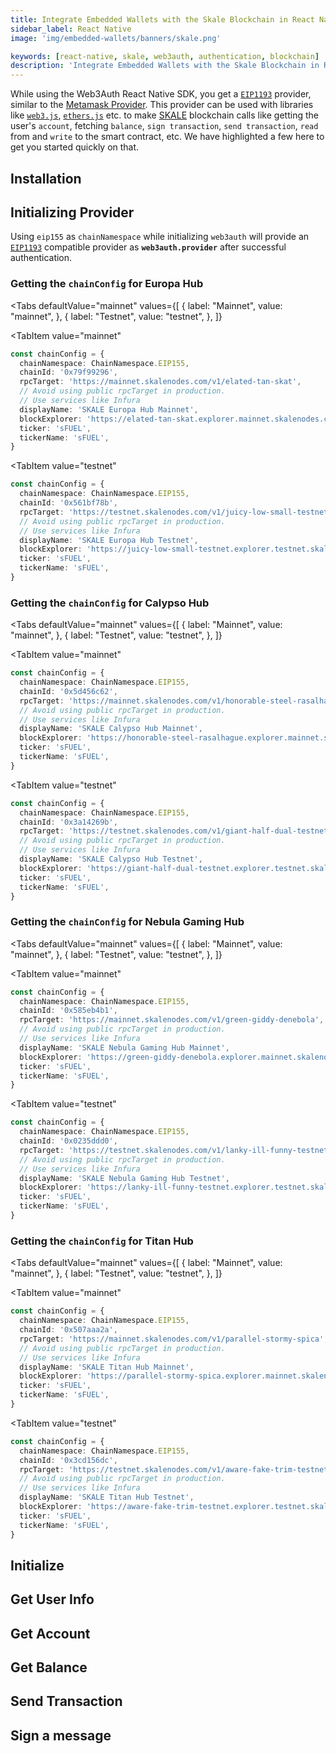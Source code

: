 ```yaml
---
title: Integrate Embedded Wallets with the Skale Blockchain in React Native
sidebar_label: React Native
image: 'img/embedded-wallets/banners/skale.png'

keywords: [react-native, skale, web3auth, authentication, blockchain]
description: 'Integrate Embedded Wallets with the Skale Blockchain in React Native | Embedded Wallets'
---
```



<SEO
  title="Integrate Embedded Wallets with the Skale Blockchain in React Native"
  description="Integrate Embedded Wallets with the Skale Blockchain in React Native | Embedded Wallets"
  image="https://docs.metamask.io/img/embedded-wallets/banners/skale.png"
  slug="/embedded-wallets/connect-blockchain/evm/skale/react-native"
/>

While using the Web3Auth React Native SDK, you get a [`EIP1193`](https://eips.ethereum.org/EIPS/eip-1193) provider, similar to the [Metamask Provider](https://docs.metamask.io/guide/ethereum-provider.html). This provider can be used with libraries like [`web3.js`](https://web3js.readthedocs.io/en/v1.2.8/getting-started.html), [`ethers.js`](https://docs.ethers.io/v5/getting-started/) etc. to make [SKALE](https://skale.space/) blockchain calls like getting the user's `account`, fetching `balance`, `sign transaction`, `send transaction`, `read` from and `write` to the smart contract, etc. We have highlighted a few here to get you started quickly on that.

## Installation

<InstallationSnippet />

## Initializing Provider

Using `eip155` as `chainNamespace` while initializing `web3auth` will provide an [`EIP1193`](https://eips.ethereum.org/EIPS/eip-1193) compatible provider as **`web3auth.provider`** after successful authentication.

### Getting the `chainConfig` for Europa Hub

<Tabs
 defaultValue="mainnet"
  values={[
    { label: "Mainnet", value: "mainnet", },
    { label: "Testnet", value: "testnet", },
  ]}
>
<TabItem
  value="mainnet"
>

```typescript
const chainConfig = {
  chainNamespace: ChainNamespace.EIP155,
  chainId: '0x79f99296',
  rpcTarget: 'https://mainnet.skalenodes.com/v1/elated-tan-skat',
  // Avoid using public rpcTarget in production.
  // Use services like Infura
  displayName: 'SKALE Europa Hub Mainnet',
  blockExplorer: 'https://elated-tan-skat.explorer.mainnet.skalenodes.com/',
  ticker: 'sFUEL',
  tickerName: 'sFUEL',
}
```

</TabItem>

<TabItem
  value="testnet"
>

```typescript
const chainConfig = {
  chainNamespace: ChainNamespace.EIP155,
  chainId: '0x561bf78b',
  rpcTarget: 'https://testnet.skalenodes.com/v1/juicy-low-small-testnet',
  // Avoid using public rpcTarget in production.
  // Use services like Infura
  displayName: 'SKALE Europa Hub Testnet',
  blockExplorer: 'https://juicy-low-small-testnet.explorer.testnet.skalenodes.com/',
  ticker: 'sFUEL',
  tickerName: 'sFUEL',
}
```

</TabItem>
</Tabs>

### Getting the `chainConfig` for Calypso Hub

<Tabs
 defaultValue="mainnet"
  values={[
    { label: "Mainnet", value: "mainnet", },
    { label: "Testnet", value: "testnet", },
  ]}
>
<TabItem
  value="mainnet"
>

```typescript
const chainConfig = {
  chainNamespace: ChainNamespace.EIP155,
  chainId: '0x5d456c62',
  rpcTarget: 'https://mainnet.skalenodes.com/v1/honorable-steel-rasalhague',
  // Avoid using public rpcTarget in production.
  // Use services like Infura
  displayName: 'SKALE Calypso Hub Mainnet',
  blockExplorer: 'https://honorable-steel-rasalhague.explorer.mainnet.skalenodes.com/',
  ticker: 'sFUEL',
  tickerName: 'sFUEL',
}
```

</TabItem>

<TabItem
  value="testnet"
>

```typescript
const chainConfig = {
  chainNamespace: ChainNamespace.EIP155,
  chainId: '0x3a14269b',
  rpcTarget: 'https://testnet.skalenodes.com/v1/giant-half-dual-testnet',
  // Avoid using public rpcTarget in production.
  // Use services like Infura
  displayName: 'SKALE Calypso Hub Testnet',
  blockExplorer: 'https://giant-half-dual-testnet.explorer.testnet.skalenodes.com/ ',
  ticker: 'sFUEL',
  tickerName: 'sFUEL',
}
```

</TabItem>
</Tabs>

### Getting the `chainConfig` for Nebula Gaming Hub

<Tabs
 defaultValue="mainnet"
  values={[
    { label: "Mainnet", value: "mainnet", },
    { label: "Testnet", value: "testnet", },
  ]}
>
<TabItem
  value="mainnet"
>

```typescript
const chainConfig = {
  chainNamespace: ChainNamespace.EIP155,
  chainId: '0x585eb4b1',
  rpcTarget: 'https://mainnet.skalenodes.com/v1/green-giddy-denebola',
  // Avoid using public rpcTarget in production.
  // Use services like Infura
  displayName: 'SKALE Nebula Gaming Hub Mainnet',
  blockExplorer: 'https://green-giddy-denebola.explorer.mainnet.skalenodes.com/',
  ticker: 'sFUEL',
  tickerName: 'sFUEL',
}
```

</TabItem>

<TabItem
  value="testnet"
>

```typescript
const chainConfig = {
  chainNamespace: ChainNamespace.EIP155,
  chainId: '0x0235ddd0',
  rpcTarget: 'https://testnet.skalenodes.com/v1/lanky-ill-funny-testnet',
  // Avoid using public rpcTarget in production.
  // Use services like Infura
  displayName: 'SKALE Nebula Gaming Hub Testnet',
  blockExplorer: 'https://lanky-ill-funny-testnet.explorer.testnet.skalenodes.com/',
  ticker: 'sFUEL',
  tickerName: 'sFUEL',
}
```

</TabItem>
</Tabs>

### Getting the `chainConfig` for Titan Hub

<Tabs
 defaultValue="mainnet"
  values={[
    { label: "Mainnet", value: "mainnet", },
    { label: "Testnet", value: "testnet", },
  ]}
>
<TabItem
  value="mainnet"
>

```typescript
const chainConfig = {
  chainNamespace: ChainNamespace.EIP155,
  chainId: '0x507aaa2a',
  rpcTarget: 'https://mainnet.skalenodes.com/v1/parallel-stormy-spica',
  // Avoid using public rpcTarget in production.
  // Use services like Infura
  displayName: 'SKALE Titan Hub Mainnet',
  blockExplorer: 'https://parallel-stormy-spica.explorer.mainnet.skalenodes.com/',
  ticker: 'sFUEL',
  tickerName: 'sFUEL',
}
```

</TabItem>

<TabItem
  value="testnet"
>

```typescript
const chainConfig = {
  chainNamespace: ChainNamespace.EIP155,
  chainId: '0x3cd156dc',
  rpcTarget: 'https://testnet.skalenodes.com/v1/aware-fake-trim-testnet',
  // Avoid using public rpcTarget in production.
  // Use services like Infura
  displayName: 'SKALE Titan Hub Testnet',
  blockExplorer: 'https://aware-fake-trim-testnet.explorer.testnet.skalenodes.com/',
  ticker: 'sFUEL',
  tickerName: 'sFUEL',
}
```

</TabItem>
</Tabs>

## Initialize

<InitialisationSnippet />

## Get User Info

<UserInfoSnippet />

## Get Account

<GetAccountSnippet />

## Get Balance

<GetBalanceSnippet />

## Send Transaction

<SendTransactionSnippet />

## Sign a message

<SignMessageSnippet />
